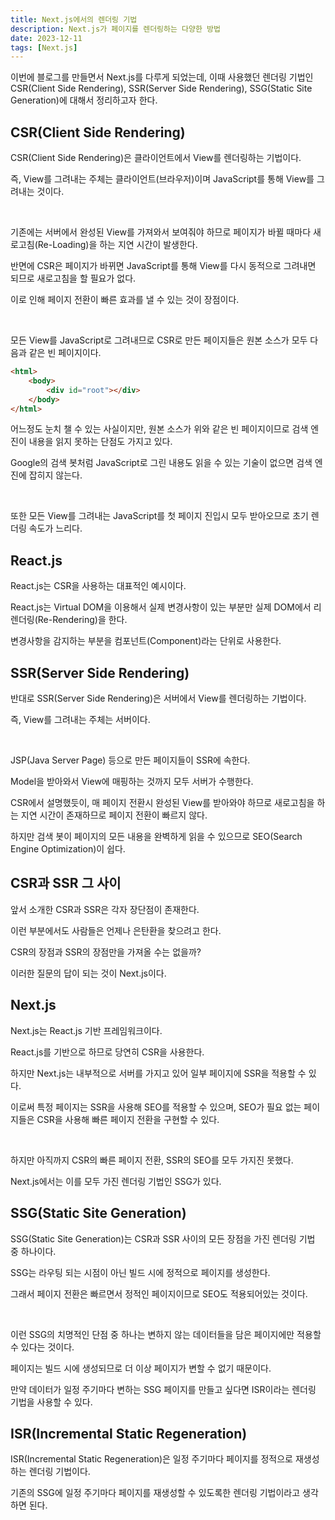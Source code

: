 ```yaml
---
title: Next.js에서의 렌더링 기법
description: Next.js가 페이지를 렌더링하는 다양한 방법
date: 2023-12-11
tags: [Next.js]
---
```

이번에 블로그를 만들면서 Next.js를 다루게 되었는데, 이때 사용했던 렌더링 기법인 CSR(Client Side Rendering), SSR(Server Side Rendering), SSG(Static Site Generation)에 대해서 정리하고자 한다.

## CSR(Client Side Rendering)

CSR(Client Side Rendering)은 클라이언트에서 View를 렌더링하는 기법이다.

즉, View를 그려내는 주체는 클라이언트(브라우저)이며 JavaScript를 통해 View를 그려내는 것이다.

<br/>

기존에는 서버에서 완성된 View를 가져와서 보여줘야 하므로 페이지가 바뀔 때마다 새로고침(Re-Loading)을 하는 지연 시간이 발생한다.

반면에 CSR은 페이지가 바뀌면 JavaScript를 통해 View를 다시 동적으로 그려내면 되므로 새로고침을 할 필요가 없다.

이로 인해 페이지 전환이 빠른 효과를 낼 수 있는 것이 장점이다.

<br/>

모든 View를 JavaScript로 그려내므로 CSR로 만든 페이지들은 원본 소스가 모두 다음과 같은 빈 페이지이다.

```html title="index.html" showLineNumbers
<html>
    <body>
        <div id="root"></div>
    </body>
</html>
```

어느정도 눈치 챌 수 있는 사실이지만, 원본 소스가 위와 같은 빈 페이지이므로 검색 엔진이 내용을 읽지 못하는 단점도 가지고 있다.

Google의 검색 봇처럼 JavaScript로 그린 내용도 읽을 수 있는 기술이 없으면 검색 엔진에 잡히지 않는다.

<br/>

또한 모든 View를 그려내는 JavaScript를 첫 페이지 진입시 모두 받아오므로 초기 렌더링 속도가 느리다.

## React.js

React.js는 CSR을 사용하는 대표적인 예시이다.

React.js는 Virtual DOM을 이용해서 실제 변경사항이 있는 부분만 실제 DOM에서 리렌더링(Re-Rendering)을 한다.

변경사항을 감지하는 부분을 컴포넌트(Component)라는 단위로 사용한다.

## SSR(Server Side Rendering)

반대로 SSR(Server Side Rendering)은 서버에서 View를 렌더링하는 기법이다.

즉, View를 그려내는 주체는 서버이다.

<br/>

JSP(Java Server Page) 등으로 만든 페이지들이 SSR에 속한다.

Model을 받아와서 View에 매핑하는 것까지 모두 서버가 수행한다.

CSR에서 설명했듯이, 매 페이지 전환시 완성된 View를 받아와야 하므로 새로고침을 하는 지연 시간이 존재하므로 페이지 전환이 빠르지 않다.

하지만 검색 봇이 페이지의 모든 내용을 완벽하게 읽을 수 있으므로 SEO(Search Engine Optimization)이 쉽다.

## CSR과 SSR 그 사이

앞서 소개한 CSR과 SSR은 각자 장단점이 존재한다.

이런 부분에서도 사람들은 언제나 은탄환을 찾으려고 한다.

CSR의 장점과 SSR의 장점만을 가져올 수는 없을까?

이러한 질문의 답이 되는 것이 Next.js이다.

## Next.js

Next.js는 React.js 기반 프레임워크이다.

React.js를 기반으로 하므로 당연히 CSR을 사용한다.

하지만 Next.js는 내부적으로 서버를 가지고 있어 일부 페이지에 SSR을 적용할 수 있다.

이로써 특정 페이지는 SSR을 사용해 SEO를 적용할 수 있으며, SEO가 필요 없는 페이지들은 CSR을 사용해 빠른 페이지 전환을 구현할 수 있다.

<br/>

하지만 아직까지 CSR의 빠른 페이지 전환, SSR의 SEO를 모두 가지진 못했다.

Next.js에서는 이를 모두 가진 렌더링 기법인 SSG가 있다.

## SSG(Static Site Generation)

SSG(Static Site Generation)는 CSR과 SSR 사이의 모든 장점을 가진 렌더링 기법 중 하나이다.

SSG는 라우팅 되는 시점이 아닌 빌드 시에 정적으로 페이지를 생성한다.

그래서 페이지 전환은 빠르면서 정적인 페이지이므로 SEO도 적용되어있는 것이다.

<br/>

이런 SSG의 치명적인 단점 중 하나는 변하지 않는 데이터들을 담은 페이지에만 적용할 수 있다는 것이다.

페이지는 빌드 시에 생성되므로 더 이상 페이지가 변할 수 없기 때문이다.

만약 데이터가 일정 주기마다 변하는 SSG 페이지를 만들고 싶다면 ISR이라는 렌더링 기법을 사용할 수 있다.

## ISR(Incremental Static Regeneration)

ISR(Incremental Static Regeneration)은 일정 주기마다 페이지를 정적으로 재생성하는 렌더링 기법이다.

기존의 SSG에 일정 주기마다 페이지를 재생성할 수 있도록한 렌더링 기법이라고 생각하면 된다.